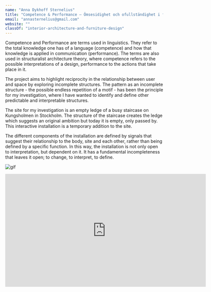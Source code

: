 ```yaml
---
name: "Anna Dykhoff Sternelius"
title: "Competence & Performance – Ömsesidighet och ofullständighet i form och interaktion"
email: "annasternelius@gmail.com"
website: ""
classOf: "interior-architecture-and-furniture-design"
---
```








Competence and Performance are terms used in linguistics. They refer to the total knowledge one has of a language (competence) and how that knowledge is applied in communication (performance). The terms are also used in structuralist architecture theory, where competence refers to the possible interpretations of a design, performance to the actions that take place in it.

The project aims to highlight reciprocity in the relationship between user and space by exploring incomplete structures. The pattern as an incomplete structure - the possible endless repetition of a motif - has been the principle for my investigation, where I have wanted to identify and define other predictable and interpretable structures.

The site for my investigation is an empty ledge of a busy staircase on Kungsholmen in Stockholm. The structure of the staircase creates the ledge which suggests an original ambition but today it is empty, only passed by. This interactive installation is a temporary addition to the site.

The different components of the installation are defined by signals that suggest their relationship to the body, site and each other, rather than being defined by a specific function. In this way, the installation is not only open to interpretation, but dependent on it. It has a fundamental incompleteness that leaves it open; to change, to interpret, to define.

<ImageZoom
  preview={preview211}
  zoom={zoom211}
  caption="Competence and Performance - the installation on site."
/>

<ImageZoom
  preview={preview212}
  zoom={zoom212}
  caption="Competence and Performance - the installation on site."
  isTallImage={true}
/>

<ImageZoom
  preview={preview213}
  zoom={zoom213}
  caption="Competence and Performance - the installation on site."
/>

<ImageZoom
  preview={preview214}
  zoom={zoom214}
  caption="Competence and Performance - the installation on site."
/>

![gif](ba_ia_anna_dykhoffsternelius_05.gif)

<iframe src="https://player.vimeo.com/video/426154897?title=0&byline=0&portrait=0" width="640" height="360" frameborder="0" allow="autoplay; fullscreen" allowfullscreen></iframe>

<ImageZoom
  preview={preview217}
  zoom={zoom217}
  caption="Competence and Performance <br> Photo: Sanna Lindberg"
/>

